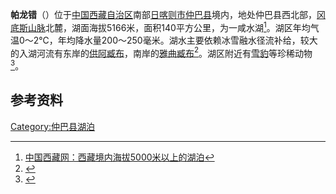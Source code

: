 {{coord|30|52||N|83|34||E|region:CN_type:waterbody|display=title}}
{{ViewTibetanScript}}
{{Infobox_lake
 |湖泊名稱 =帕龙错
 |湖泊照片 = 
 |湖泊照片標題 = 
 |測深圖 =
 |測深圖標題 =
 |湖泊所在地 = [[中国|中国]][[西藏|西藏]]
 |座標 = 
 |湖泊類別 = [[咸水湖|咸水湖]]
 |流入 =[[供阿臧布|供阿臧布]]、[[雅曲臧布|雅曲臧布]]等
 |流出 = 
 |集水區面積 = 1500平方公里
 |集水區國家 =
 |湖泊長度 = 20.7公里
 |湖泊闊度 = 最大11.4公里<br />平均6.8公里
 |湖泊面積 = 140平方公里
 |平均深度 = 
 |最深深度 = 
 |水體體積 = 
 |湖水停留時間 =
 |湖岸線長度 = 
 |海拔高度 = 5166米<ref>《中国湖泊志》中作“5092米”</ref>
 |湖中島嶼 =
 |湖邊城鎮 =
}}
{{Location map
 |China Tibet Ngari
 |mark=<!--dot-->Blue pog.svg
 |lat_deg=30|lat_min=52|lat_sec =
 |lon_deg=83|lon_min=34|lon_sec =
 |caption=帕龙错在[[西藏|西藏]]的位置。
 |position=right
 |width=350
 |float=right
}}
'''帕龙错'''（{{bo|z=བ་ལུང་མཚོ|w=ba lung mtsho|t=Balung Tso}}）位于[[中国|中国]][[西藏自治区|西藏自治区]]南部[[日喀则市|日喀则市]][[仲巴县|仲巴县]]境内，地处仲巴县西北部，[[冈底斯山脉|冈底斯山脉]]北麓，湖面海拔5166米，面积140平方公里，为一咸水湖<ref>[http://zt.tibet.cn/english/zt/tjnj_040317/pic/1-6_02.doc 中国西藏网：西藏境内海拔5000米以上的湖泊]{{dead link|date=2017年12月 |bot=InternetArchiveBot |fix-attempted=yes }}</ref>。湖区年均气温0～2℃，年均降水量200～250毫米。湖水主要依赖冰雪融水径流补给，较大的入湖河流有东岸的[[供阿臧布|供阿臧布]]，南岸的[[雅曲臧布|雅曲臧布]]<ref>{{cite book zh |author=王苏民 窦鸿身 |title=中国湖泊志 |format=M |edition=1 |location=北京 |publisher=科学出版社 |date=1998|pages=411|id= ISBN 7-03-006706-1}}</ref>。湖区附近有[[雪豹|雪豹]]等珍稀动物<ref>{{cite web | language = zh-cn | publisher = 新华网 | title = 科研人员在青藏高原海拔5100米处发现野生雪豹 | url = http://tibet.news.cn/gdbb/2008-11/20/content_14976064.htm | date = 2008-10-20 | accessdate = 2011-10-10 }}{{dead link|date=2018年2月 |bot=InternetArchiveBot |fix-attempted=yes }}</ref>。
==参考资料==
{{Reflist}}

[[Category:仲巴县湖泊|Category:仲巴县湖泊]]
